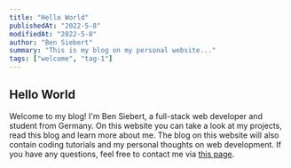 ```yaml
---
title: "Hello World"
publishedAt: "2022-5-8"
modifiedAt: "2022-5-8"
author: "Ben Siebert"
summary: "This is my blog on my personal website..."
tags: ["welcome", "tag-1"]
---
```


## Hello World

Welcome to my blog! I'm Ben Siebert, a full-stack web developer and student from Germany.
On this website you can take a look at my projects, read this blog and learn more about me.
The blog on this website will also contain coding tutorials and my personal thoughts on web development.
If you have any questions, feel free to contact me via [this page](/contact).
